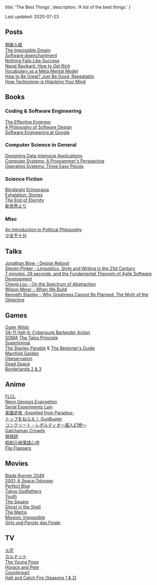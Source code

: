 
  title: 'The Best Things',
  description: 'A list of the best things.'
}


<!-- content start here -->

Last updated: 2020-07-23

## Posts

[脱碳入硅](https://zhuanlan.zhihu.com/p/26253133)  
[The Impossible Dream](https://www.laphamsquarterly.org/happiness/impossible-dream)  
[Software disenchantment](https://tonsky.me/blog/disenchantment/)  
[Nothing Fails Like Success](https://alistapart.com/article/nothing-fails-like-success/)  
[Naval Ravikant: How to Get Rich](https://nav.al/how-to-get-rich)  
[Vocabulary as a Meta Mental Model](https://neilkakkar.com/vocabulary-mental-model.html)  
[How to Be Great? Just Be Good, Repeatably](https://blog.stephsmith.io/how-to-be-great/)  
[How Technology is Hijacking Your Mind](https://medium.com/thrive-global/how-technology-hijacks-peoples-minds-from-a-magician-and-google-s-design-ethicist-56d62ef5edf3)  

## Books

### Coding & Software Engineering

[The Effective Engineer](https://www.effectiveengineer.com/book)  
[A Philosophy of Software Design](https://www.amazon.com/Philosophy-Software-Design-John-Ousterhout/dp/1732102201)  
[Software Engineering at Google](https://www.oreilly.com/library/view/software-engineering-at/9781492082781/)  

### Computer Science in General

[Designing Data-Intensive Applications](https://dataintensive.net/)  
[Computer Systems: A Programmer's Perspective](https://csapp.cs.cmu.edu/)  
[Operating Systems: Three Easy Pieces](http://pages.cs.wisc.edu/~remzi/OSTEP/)  

### Science Fiction

[Blindsight](https://en.wikipedia.org/wiki/Blindsight_(Watts_novel))  
[Echopraxia](https://en.wikipedia.org/wiki/Echopraxia_(novel))  
[Exhalation: Stories](https://en.wikipedia.org/wiki/Exhalation:_Stories)  
[The End of Eternity](https://en.wikipedia.org/wiki/The_End_of_Eternity)  
[新世界より](https://ja.wikipedia.org/wiki/%E6%96%B0%E4%B8%96%E7%95%8C%E3%82%88%E3%82%8A_(%E5%B0%8F%E8%AA%AC))  

### Misc

[An Introduction to Political Philosophy](https://www.amazon.com/Introduction-Political-Philosophy-Jonathan-Wolff/dp/0199658013)  
[少女不十分](https://ja.wikipedia.org/wiki/%E5%B0%91%E5%A5%B3%E4%B8%8D%E5%8D%81%E5%88%86)  

## Talks

[Jonathan Blow - Design Reboot](https://www.youtube.com/watch?v=K0kup_anLeU)  
[Steven Pinker - Linguistics, Style and Writing in the 21st Century](https://www.youtube.com/watch?v=OV5J6BfToSw)  
[7 minutes, 26 seconds, and the Fundamental Theorem of Agile Software Development](https://www.youtube.com/watch?v=WSes_PexXcA)  
[Cheng Lou - On the Spectrum of Abstraction](https://www.youtube.com/watch?v=mVVNJKv9esE)  
[Wilson Miner - When We Build](https://vimeo.com/34017777)  
[Kenneth Stanley - Why Greatness Cannot Be Planned: The Myth of the Objective](https://www.youtube.com/watch?v=dXQPL9GooyI)  

## Games

[Outer Wilds](https://www.mobiusdigitalgames.com/outer-wilds.html)  
[VA-11 Hall-A: Cyberpunk Bartender Action](https://waifubartending.com/)  
[SOMA](https://en.wikipedia.org/wiki/Soma_(video_game))  
[The Talos Principle](http://www.croteam.com/talosprinciple/)  
[Superliminal](https://en.wikipedia.org/wiki/Superliminal)  
[The Stanley Parable](https://www.stanleyparable.com/) & [The Beginner's Guide](https://thebeginnersgui.de/)  
[Manifold Garden](https://manifold.garden/#home)  
[Obeservation](https://observationgame.com/)  
[Dead Space](https://www.ea.com/games/dead-space)  
[Borderlands 2 & 3](https://borderlands.com/)  

## Anime

[FLCL](https://myanimelist.net/anime/227/FLCL)  
[Neon Genesis Evangelion](https://myanimelist.net/anime/30/Neon_Genesis_Evangelion)  
[Serial Experiments Lain](https://myanimelist.net/anime/339/Serial_Experiments_Lain)  
[楽園追放 -Expelled from Paradise-](https://myanimelist.net/anime/13391/Rakuen_Tsuihou)  
[トップをねらえ！ GunBuster](https://myanimelist.net/anime/949/Top_wo_Nerae_Gunbuster)  
[コンクリート・レボルティオ～超人幻想～](https://myanimelist.net/anime/31147/Concrete_Revolutio__Choujin_Gensou)  
[Gatchaman Crowds](https://myanimelist.net/anime/18229/Gatchaman_Crowds)  
[現視研](https://myanimelist.net/anime/240/Genshiken)  
[昭和元禄落語心中](https://myanimelist.net/anime/28735/Shouwa_Genroku_Rakugo_Shinjuu)  
[Flip Flappers](https://myanimelist.net/anime/32979/Flip_Flappers)  

## Movies

[Blade Runner 2049](https://www.imdb.com/title/tt1856101/)  
[2001: A Space Odyssey](https://www.imdb.com/title/tt0062622/)  
[Perfect Blue](https://www.imdb.com/title/tt0156887/)  
[Tokyo Godfathers](https://www.imdb.com/title/tt0388473/)  
[Youth](https://www.imdb.com/title/tt3312830/)  
[The Square](https://www.imdb.com/title/tt4995790/)  
[Ghost in the Shell](https://www.imdb.com/title/tt0113568/)  
[The Matrix](https://www.imdb.com/title/tt0133093/)  
[Mission: Impossible](https://www.imdb.com/title/tt0117060/)  
[Girls und Panzer das Finale](https://www.imdb.com/title/tt7833606/)  

## TV

[火花](https://www.imdb.com/title/tt5301958/)  
[カルテット](https://www.imdb.com/title/tt6287398/)  
[The Young Pope](https://www.imdb.com/title/tt3655448/)  
[Horace and Pete](https://www.imdb.com/title/tt5425186/)  
[Counterpart](https://www.imdb.com/title/tt4643084/)  
[Halt and Catch Fire (Seasons 1 & 2)](https://www.imdb.com/title/tt2543312/)  
